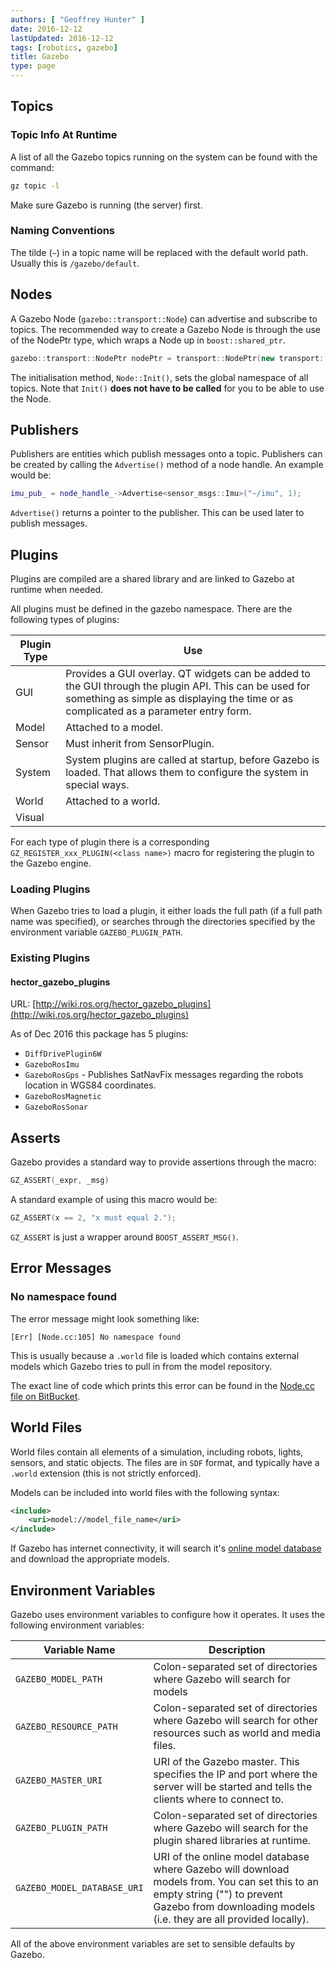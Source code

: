 ```yaml
---
authors: [ "Geoffrey Hunter" ]
date: 2016-12-12
lastUpdated: 2016-12-12
tags: [robotics, gazebo]
title: Gazebo
type: page
---
```


## Topics

### Topic Info At Runtime

A list of all the Gazebo topics running on the system can be found with the command:

```sh   
gz topic -l
```

Make sure Gazebo is running (the server) first.

### Naming Conventions

The tilde (`~`) in a topic name will be replaced with the default world path. Usually this is `/gazebo/default`.

## Nodes

A Gazebo Node (`gazebo::transport::Node`) can advertise and subscribe to topics. The recommended way to create a Gazebo Node is through the use of the NodePtr type, which wraps a Node up in `boost::shared_ptr`.

```c++    
gazebo::transport::NodePtr nodePtr = transport::NodePtr(new transport::Node());
```

The initialisation method, `Node::Init()`, sets the global namespace of all topics. Note that `Init()` **does not have to be called** for you to be able to use the Node.

## Publishers

Publishers are entities which publish messages onto a topic. Publishers can be created by calling the `Advertise()` method of a node handle. An example would be:

```c++    
imu_pub_ = node_handle_->Advertise<sensor_msgs::Imu>("~/imu", 1);
```

`Advertise()` returns a pointer to the publisher. This can be used later to publish messages.

## Plugins

Plugins are compiled are a shared library and are linked to Gazebo at runtime when needed.

All plugins must be defined in the gazebo namespace. There are the following types of plugins:

<table>
  <thead>
    <tr>
      <th>Plugin Type</th>
      <th>Use</th>
    </tr>
  </thead>
  <tbody>
    <tr>
      <td>GUI</td>
      <td>Provides a GUI overlay. QT widgets can be added to the GUI through the plugin API. This can be used for something as simple as displaying the time or as complicated as a parameter entry form.</td>
    </tr>
    <tr>
      <td>Model</td>
      <td>Attached to a model.</td>
    </tr>
    <tr>
      <td>Sensor</td>
      <td>Must inherit from SensorPlugin.</td>
    </tr>
    <tr>
      <td>System</td>
      <td>System plugins are called at startup, before Gazebo is loaded. That allows them to configure the system in special ways.</td>
    </tr>
    <tr>
      <td>World</td>
      <td>Attached to a world.</td>
    </tr>
    <tr>
      <td>Visual</td>
      <td></td>
    </tr>
  </tbody>
</table>

For each type of plugin there is a corresponding `GZ_REGISTER_xxx_PLUGIN(<class name>)` macro for registering the plugin to the Gazebo engine.

### Loading Plugins

When Gazebo tries to load a plugin, it either loads the full path (if a full path name was specified), or searches through the directories specified by the environment variable `GAZEBO_PLUGIN_PATH`.

### Existing Plugins

#### hector_gazebo_plugins

URL: [http://wiki.ros.org/hector_gazebo_plugins](http://wiki.ros.org/hector_gazebo_plugins)

As of Dec 2016 this package has 5 plugins:

* `DiffDrivePlugin6W`
* `GazeboRosImu`
* `GazeboRosGps` - Publishes SatNavFix messages regarding the robots location in WGS84 coordinates.
* `GazeboRosMagnetic`
* `GazeboRosSonar`

## Asserts

Gazebo provides a standard way to provide assertions through the macro:

```c++    
GZ_ASSERT(_expr, _msg)
```

A standard example of using this macro would be:

```c++    
GZ_ASSERT(x == 2, "x must equal 2.");
```

`GZ_ASSERT` is just a wrapper around `BOOST_ASSERT_MSG()`.

## Error Messages

### No namespace found

The error message might look something like:

```text
[Err] [Node.cc:105] No namespace found
```

This is usually because a `.world` file is loaded which contains external models which Gazebo tries to pull in from the model repository.

The exact line of code which prints this error can be found in the [Node.cc file on BitBucket](https://bitbucket.org/osrf/gazebo/src/a1fb370811b64723827c4e40fa3867ccbd8fd584/gazebo/transport/Node.cc?at=default&fileviewer=file-view-default).

## World Files

World files contain all elements of a simulation, including robots, lights, sensors, and static objects. The files are in `SDF` format, and typically have a `.world` extension (this is not strictly enforced).

Models can be included into world files with the following syntax:

```xml    
<include>
    <uri>model://model_file_name</uri>
</include>
```

If Gazebo has internet connectivity, it will search it's [online model database](https://bitbucket.org/osrf/gazebo_models) and download the appropriate models.

## Environment Variables

Gazebo uses environment variables to configure how it operates. It uses the following environment variables:

<table>
  <thead>
    <tr>
      <th>Variable Name</th>
      <th>Description</th>
    </tr>
  </thead>
  <tbody>
    <tr>
      <td><code>GAZEBO_MODEL_PATH</code></td>
      <td>Colon-separated set of directories where Gazebo will search for models</td>
    </tr>
    <tr>
      <td><code>GAZEBO_RESOURCE_PATH</code></td>
      <td>Colon-separated set of directories where Gazebo will search for other resources such as world and media files.</td>
    </tr>
    <tr>
      <td><code>GAZEBO_MASTER_URI</code></td>
      <td>URI of the Gazebo master. This specifies the IP and port where the server will be started and tells the clients where to connect to.</td>
    </tr>
    <tr>
      <td><code>GAZEBO_PLUGIN_PATH</code></td>
      <td>Colon-separated set of directories where Gazebo will search for the plugin shared libraries at runtime.</td>
    </tr>
    <tr>
      <td><code>GAZEBO_MODEL_DATABASE_URI</code></td>
      <td>URI of the online model database where Gazebo will download models from. You can set this to an empty string ("") to prevent Gazebo from downloading models (i.e. they are all provided locally).</td>
    </tr>
  </tbody>
</table>

All of the above environment variables are set to sensible defaults by Gazebo.